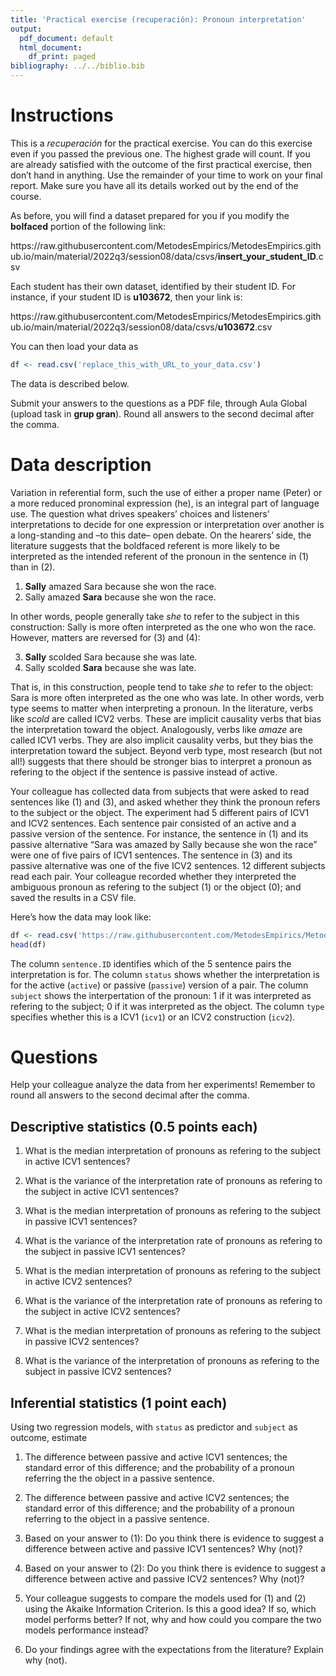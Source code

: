 ```yaml
---
title: 'Practical exercise (recuperación): Pronoun interpretation'
output:
  pdf_document: default
  html_document:
    df_print: paged
bibliography: ../../biblio.bib
---
```


# Instructions

This is a *recuperación* for the practical exercise. You can do this exercise even if you passed the previous one. The highest grade will count. If you are already satisfied with the outcome of the first practical exercise, then don't hand in anything. Use the remainder of your time to work on your final report. Make sure you have all its details worked out by the end of the course.

As before, you will find a dataset prepared for you if you modify the **bolfaced** portion of the following link:

https://raw.githubusercontent.com/MetodesEmpirics/MetodesEmpirics.github.io/main/material/2022q3/session08/data/csvs/**insert_your_student_ID**.csv

Each student has their own dataset, identified by their student ID. For instance, if your student ID is **u103672**, then your link is:

https://raw.githubusercontent.com/MetodesEmpirics/MetodesEmpirics.github.io/main/material/2022q3/session08/data/csvs/**u103672**.csv

You can then load your data as
```r
df <- read.csv('replace_this_with_URL_to_your_data.csv')
```

The data is described below. 

Submit your answers to the questions as a PDF file, through Aula Global (upload task in **grup gran**). Round all answers to the second decimal after the comma.

# Data description

Variation in referential form, such the use of either a proper name (Peter) or a more reduced pronominal expression (he), is an integral part of language use. The question what drives speakers' choices and listeners' interpretations to decide for one expression or interpretation over another is a long-standing and --to this date-- open debate. On the hearers' side, the literature suggests that the boldfaced referent is more likely to be interpreted as the intended referent of the pronoun in the sentence in (1) than in (2). 

  1. **Sally** amazed Sara because she won the race.
  2. Sally amazed **Sara** because she won the race.

In other words, people generally take *she* to refer to the subject in this construction: Sally is more often interpreted as the one who won the race. However, matters are reversed for (3) and (4):

  3. **Sally** scolded Sara because she was late.
  4. Sally scolded **Sara** because she was late.
  
That is, in this construction, people tend to take *she* to refer to the object: Sara is more often interpreted as the one who was late. In other words, verb type seems to matter when interpreting a pronoun. In the literature, verbs like *scold* are called ICV2 verbs. These are implicit causality verbs that bias the interpretation toward the object. Analogously, verbs like *amaze* are called ICV1 verbs. They are also implicit causality verbs, but they bias the interpretation toward the subject. Beyond verb type, most research (but not all!) suggests that there should be stronger bias to interpret a pronoun as refering to the object if the sentence is passive instead of active.

Your colleague has collected data from subjects that were asked to read sentences like (1) and (3), and asked whether they think the pronoun refers to the subject or the object. The experiment had 5 different pairs of ICV1 and ICV2 sentences. Each sentence pair consisted of an active and a passive version of the sentence. For instance, the sentence in (1) and its passive alternative "Sara was amazed by Sally because she won the race" were one of five pairs of ICV1 sentences. The sentence in (3) and its passive alternative was one of the five ICV2 sentences. 12 different subjects read each pair. Your colleague recorded whether they interpreted the ambiguous pronoun as refering to the subject ($1$) or the object ($0$); and saved the results in a CSV file.

Here’s how the data may look like:

```r
df <- read.csv('https://raw.githubusercontent.com/MetodesEmpirics/MetodesEmpirics.github.io/main/material/2022q3/session08/data/csvs/u103672.csv')
head(df)
```

The column `sentence.ID` identifies which of the 5 sentence pairs the interpretation is for. The column `status` shows whether the interpretation is for the active (`active`) or passive (`passive`) version of a pair. The column `subject` shows the interpertation of the pronoun: $1$ if it was interpreted as refering to the subject; $0$ if it was interpreted as the object. The column `type` specifies whether this is a ICV1 (`icv1`) or an ICV2 construction (`icv2`).



# Questions

Help your colleague analyze the data from her experiments! Remember to round all answers to the second decimal after the comma.

## Descriptive statistics (0.5 points each)

1. What is the median interpretation of pronouns as refering to the subject in active ICV1 sentences?

2. What is the variance of the interpretation rate of pronouns as refering to the subject in active ICV1 sentences?

3. What is the median interpretation of pronouns as refering to the subject in passive ICV1 sentences?

4. What is the variance of the interpretation rate of pronouns as refering to the subject in passive ICV1 sentences?

5. What is the median interpretation of pronouns as refering to the subject in active ICV2 sentences?

6. What is the variance of the interpretation rate of pronouns as refering to the subject in active ICV2 sentences?

7. What is the median interpretation of pronouns as refering to the subject in passive ICV2 sentences?

8. What is the variance of the interpretation of pronouns as refering to the subject in passive ICV2 sentences?


## Inferential statistics (1 point each)

Using two regression models, with `status` as predictor and `subject` as outcome, estimate

1. The difference between passive and active ICV1 sentences; the standard error of this difference; and the probability of a pronoun referring the the object in a passive sentence.

2. The difference between passive and active ICV2 sentences; the standard error of this difference; and the probability of a pronoun referring to the object in a passive sentence.

3. Based on your answer to (1): Do you think there is evidence to suggest a difference between active and passive ICV1 sentences? Why (not)? 
 
4. Based on your answer to (2): Do you think there is evidence to suggest a difference between active and passive ICV2 sentences? Why (not)? 

5. Your colleague suggests to compare the models used for (1) and (2) using the Akaike Information Criterion. Is this a good idea? If so, which model performs better? If not, why and how could you compare the two models performance instead? 

6. Do your findings agree with the expectations from the literature? Explain why (not).
